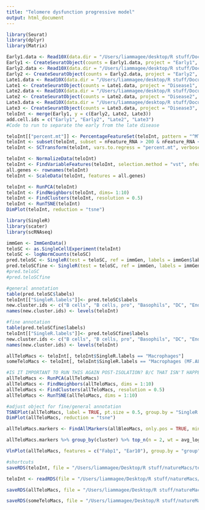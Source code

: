 ```yaml
---
title: "Telomere dysfunction progressive model"
output: html_document
---
```


```r
library(Seurat)
library(dplyr)
library(Matrix)
```

```r
Early1.data <- Read10X(data.dir = "/Users/liammagee/desktop/R stuff/Documents/Early1/filtered_gene_bc_matrices/mm10/")
Early1 <- CreateSeuratObject(counts = Early1.data, project = "Early1", min.cells = 3, min.features = 200)
Early2.data <- Read10X(data.dir = "/Users/liammagee/desktop/R stuff/Documents/Early2/filtered_gene_bc_matrices/mm10/")
Early2 <- CreateSeuratObject(counts = Early2.data, project = "Early2", min.cells = 3, min.features = 200)
Late1.data <- Read10X(data.dir = "/Users/liammagee/desktop/R stuff/Documents/Late Disease 1/filtered_gene_bc_matrices/mm10/")
Late1 <- CreateSeuratObject(counts = Late1.data, project = "Disease1", min.cells = 3, min.features = 200)
Late2.data <- Read10X(data.dir = "/Users/liammagee/desktop/R stuff/Documents/Late Disease 2/filtered_gene_bc_matrices/mm10/")
Late2 <- CreateSeuratObject(counts = Late2.data, project = "Disease2", min.cells = 3, min.features = 200)
Late3.data <- Read10X(data.dir = "/Users/liammagee/desktop/R stuff/Documents/Late Disease 3/filtered_gene_bc_matrices/mm10/")
Late3 <- CreateSeuratObject(counts = Late3.data, project = "Disease3", min.cells = 3, min.features = 200)
teloInt <- merge(Early1, y = c(Early2, Late2, Late3))
add.cell.ids = c("Early1", "Early2", "Late2", "Late3")
#Code to run to separate the early from the late disease 
```

```r
teloInt[["percent.mt"]] <- PercentageFeatureSet(teloInt, pattern = "^MT-")
teloInt <- subset(teloInt, subset = nFeature_RNA > 200 & nFeature_RNA < 2500 & percent.mt < 5)
teloInt <- SCTransform(teloInt, vars.to.regress = "percent.mt", verbose = FALSE)
```


```r
teloInt <- NormalizeData(teloInt)
teloInt <- FindVariableFeatures(teloInt, selection.method = "vst", nfeatures = 2000)
all.genes <- rownames(teloInt)
teloInt <- ScaleData(teloInt, features = all.genes)
```

```r
teloInt <- RunPCA(teloInt)
teloInt <- FindNeighbors(teloInt, dims= 1:10)
teloInt <- FindClusters(teloInt, resolution = 0.5)
teloInt <- RunTSNE(teloInt)
DimPlot(teloInt, reduction = "tsne")
```

```r
library(SingleR)
library(scater)
library(scRNAseq)
```

```r
immGen <- ImmGenData()
teloSC <- as.SingleCellExperiment(teloInt)
teloSC <- logNormCounts(teloSC)
pred.teloSC <- SingleR(test = teloSC, ref = immGen, labels = immGen$label.main)
pred.teloSCfine <- SingleR(test = teloSC, ref = immGen, labels = immGen$label.fine)
#pred.teloSC
#pred.teloSCfine
```

```r
#general annotation
table(pred.teloSC$labels)
teloInt[["SingleR.labels"]]<- pred.teloSC$labels
new.cluster.ids <- c("B cells", "B cells, pro", "Basophils", "DC", "Endothelial cells", "Eosinophils", "Epithelial cells", "Fibroblasts", "ILC", "Macrophages", "Mast cells", "Microglia", "Monocytes", "Neutrophils", "NK cells", "NKT", "Stem cells", "Stromal cells", "T cells", "Tgd" )
names(new.cluster.ids) <- levels(teloInt)
```

```r
#fine annotation
table(pred.teloSCfine$labels)
teloInt[["SingleR.labels"]]<- pred.teloSCfine$labels
new.cluster.ids <- c("B cells", "B cells, pro", "Basophils", "DC", "Endothelial cells", "Eosinophils", "Epithelial cells", "Fibroblasts", "ILC", "Macrophages", "Mast cells", "Microglia", "Monocytes", "Neutrophils", "NK cells", "NKT", "Stem cells", "Stromal cells", "T cells", "Tgd" )
names(new.cluster.ids) <- levels(teloInt)
```





```r
allTeloMacs <- teloInt[, teloInt$SingleR.labels == "Macrophages"]
someTeloMacs <- teloInt[, teloInt$SingleR.labels == "Macrophages (MF.ALV)"]
```

```r
#IS IT IMPORTANT TO RUN THIS AGAIN POST-ISOLATION? B/C THAT ISN'T HAPPENING W/BLEO RN.
allTeloMacs <- RunPCA(allTeloMacs)
allTeloMacs <- FindNeighbors(allTeloMacs, dims = 1:10)
allTeloMacs <- FindClusters(allTeloMacs, resolution = 0.5)
allTeloMacs <- RunTSNE(allTeloMacs, dims = 1:10)
```

```r
#adjust object for fine/general annotation
TSNEPlot(allTeloMacs, label = TRUE, pt.size = 0.5, group.by = "SingleR.labels") + NoLegend()
DimPlot(allTeloMacs, reduction = "tsne")
```

```r
allTeloMacs.markers <- FindAllMarkers(allBleoMacs, only.pos = TRUE, min.pct = 0.25, logfc.threshold = 0.25, group.by = "group")
```

```r
allTeloMacs.markers %>% group_by(cluster) %>% top_n(n = 2, wt = avg_logFC)
```

```r
VlnPlot(allTeloMacs, features = c("Fabp1", "Ear10"), group.by = "group")
```


```r
#shortcuts
saveRDS(teloInt, file = "/Users/liammagee/Desktop/R stuff/natureMacs/teloInt.rds")
```
```r
teloInt <- readRDS(file = "/Users/liammagee/Desktop/R stuff/natureMacs/teloInt.rds")
```
```r
saveRDS(allTeloMacs, file = "/Users/liammagee/Desktop/R stuff/natureMacs/allTeloMacs.rds")
```
```r
saveRDS(someTeloMacs, file = "/Users/liammagee/Desktop/R stuff/natureMacs/someTeloMacs.rds")
```




